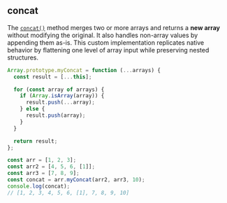 ## concat

The [`concat()`](https://developer.mozilla.org/en-US/docs/Web/JavaScript/Reference/Global_Objects/Array/concat) method
merges two or more arrays and returns a **new array** without modifying the original.
It also handles non-array values by appending them as-is. This custom implementation replicates native behavior by
flattening one level of array input while preserving nested structures.

```js filename="concat" copy
Array.prototype.myConcat = function (...arrays) {
  const result = [...this];

  for (const array of arrays) {
    if (Array.isArray(array)) {
      result.push(...array);
    } else {
      result.push(array);
    }
  }

  return result;
};

const arr = [1, 2, 3];
const arr2 = [4, 5, 6, [1]];
const arr3 = [7, 8, 9];
const concat = arr.myConcat(arr2, arr3, 10);
console.log(concat);
// [1, 2, 3, 4, 5, 6, [1], 7, 8, 9, 10]
```
